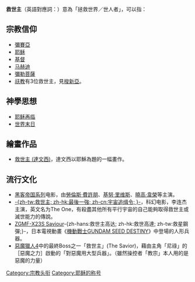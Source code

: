 '''救世主'''（英語對應詞：{{lang|en|Savior}}）意為「拯救世界／世人者」，可以指：

==宗教信仰==
* [[彌賽亞|彌賽亞]]
* [[耶稣|耶稣]]
* [[基督|基督]]
* [[马赫迪|马赫迪]]
* [[彌勒菩薩|彌勒菩薩]]
* [[祆教|祆教]]有3位救世主，見[[梭新亞|梭新亞]]。

==神學思想==
*[[耶稣再临|耶稣再临]]
*[[啟示錄|世界末日]]

==繪畫作品==
* [[救世主_(達文西)|救世主 (達文西)]]，達文西以耶穌為題的一幅畫作。

==流行文化==

* [[黑客帝国系列|黑客帝国系列]]电影，由[[勞倫斯·費許朋|勞倫斯·費許朋]]、[[基努·里维斯|基努·里维斯]]、[[曉高·韋榮|曉高·韋榮]]等主演。
* [[宇宙追缉令|-{zh-tw:救世主; zh-hk:最後一強; zh-cn:宇宙追缉令; }-]]，科幻电影，李连杰主演，英文名为The One，有殺盡其他所有平行宇宙的自己能夠取得救世主或滅世能力的傳說。
* [[ZGMF-X23S_Saviour|ZGMF-X23S Saviour]]-{zh-hans:救世主高达; zh-hk:救世高達; zh-tw:救星鋼彈;}-，日本電視動畫《[[機動戰士GUNDAM_SEED_DESTINY|機動戰士GUNDAM SEED DESTINY]]》中登場的人形兵器。
* [[惡魔獵人4|惡魔獵人4]]中的最終Boss之一「救世主」(The Savior)，藉由主角「尼祿」的［惡魔之力］啟動的「對惡魔用大型兵器」。（雖然操控者「教宗」本人用的是惡魔的力量）

{{Disambig|cat=三字作品消歧義}}

[[Category:宗教头衔|Category:宗教头衔]]
[[Category:耶稣的称号|Category:耶稣的称号]]